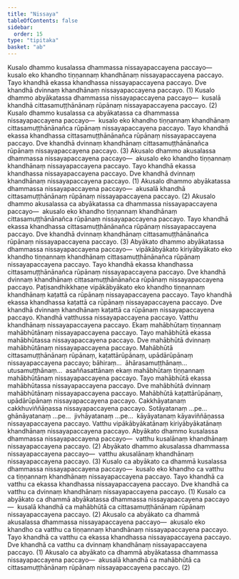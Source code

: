 ```yaml
---
title: "Nissaya"
tableOfContents: false
sidebar:
  order: 15
type: "tipitaka"
basket: "ab"
---
```



<DynamicBreadcrumb />

<Division number="285">

<Paragraph number="880">
Kusalo dhammo kusalassa dhammassa nissayapaccayena paccayo—  kusalo eko khandho tiṇṇannaṃ khandhānaṃ nissayapaccayena paccayo. Tayo khandhā ekassa khandhassa nissayapaccayena paccayo. Dve khandhā dvinnaṃ khandhānaṃ nissayapaccayena paccayo. (1)
</Paragraph>

<Paragraph number="881">
Kusalo dhammo abyākatassa dhammassa nissayapaccayena paccayo—  kusalā khandhā cittasamuṭṭhānānaṃ rūpānaṃ nissayapaccayena paccayo. (2)
</Paragraph>

<Paragraph number="882">
Kusalo dhammo kusalassa ca abyākatassa ca dhammassa nissayapaccayena paccayo—  kusalo eko khandho tiṇṇannaṃ khandhānaṃ cittasamuṭṭhānānañca rūpānaṃ nissayapaccayena paccayo. Tayo khandhā ekassa khandhassa cittasamuṭṭhānānañca rūpānaṃ nissayapaccayena paccayo. Dve khandhā dvinnaṃ khandhānaṃ cittasamuṭṭhānānañca rūpānaṃ nissayapaccayena paccayo. (3)
</Paragraph>

<Paragraph number="883">
Akusalo dhammo akusalassa dhammassa nissayapaccayena paccayo—  akusalo eko khandho tiṇṇannaṃ khandhānaṃ nissayapaccayena paccayo. Tayo khandhā ekassa khandhassa nissayapaccayena paccayo. Dve khandhā dvinnaṃ khandhānaṃ nissayapaccayena paccayo. (1)
</Paragraph>

<Paragraph number="884">
Akusalo dhammo abyākatassa dhammassa nissayapaccayena paccayo—  akusalā khandhā cittasamuṭṭhānānaṃ rūpānaṃ nissayapaccayena paccayo. (2)
</Paragraph>

<Paragraph number="885">
Akusalo dhammo akusalassa ca abyākatassa ca dhammassa nissayapaccayena paccayo—  akusalo eko khandho tiṇṇannaṃ khandhānaṃ cittasamuṭṭhānānañca rūpānaṃ nissayapaccayena paccayo. Tayo khandhā ekassa khandhassa cittasamuṭṭhānānañca rūpānaṃ nissayapaccayena paccayo. Dve khandhā dvinnaṃ khandhānaṃ cittasamuṭṭhānānañca rūpānaṃ nissayapaccayena paccayo. (3)
</Paragraph>

<Paragraph number="886">
Abyākato dhammo abyākatassa dhammassa nissayapaccayena paccayo—  vipākābyākato kiriyābyākato eko khandho tiṇṇannaṃ khandhānaṃ cittasamuṭṭhānānañca rūpānaṃ nissayapaccayena paccayo. Tayo khandhā ekassa khandhassa cittasamuṭṭhānānañca rūpānaṃ nissayapaccayena paccayo. Dve khandhā dvinnaṃ khandhānaṃ cittasamuṭṭhānānañca rūpānaṃ nissayapaccayena paccayo. Paṭisandhikkhaṇe vipākābyākato eko khandho tiṇṇannaṃ khandhānaṃ kaṭattā ca rūpānaṃ nissayapaccayena paccayo. Tayo khandhā ekassa khandhassa kaṭattā ca rūpānaṃ nissayapaccayena paccayo. Dve khandhā dvinnaṃ khandhānaṃ kaṭattā ca rūpānaṃ nissayapaccayena paccayo. Khandhā vatthussa nissayapaccayena paccayo. Vatthu khandhānaṃ nissayapaccayena paccayo. Ekaṃ mahābhūtaṃ tiṇṇannaṃ mahābhūtānaṃ nissayapaccayena paccayo. Tayo mahābhūtā ekassa mahābhūtassa nissayapaccayena paccayo. Dve mahābhūtā dvinnaṃ mahābhūtānaṃ nissayapaccayena paccayo. Mahābhūtā cittasamuṭṭhānānaṃ rūpānaṃ, kaṭattārūpānaṃ, upādārūpānaṃ nissayapaccayena paccayo; bāhiraṃ…  āhārasamuṭṭhānaṃ…  utusamuṭṭhānaṃ…  asaññasattānaṃ ekaṃ mahābhūtaṃ tiṇṇannaṃ mahābhūtānaṃ nissayapaccayena paccayo. Tayo mahābhūtā ekassa mahābhūtassa nissayapaccayena paccayo. Dve mahābhūtā dvinnaṃ mahābhūtānaṃ nissayapaccayena paccayo. Mahābhūtā kaṭattārūpānaṃ, upādārūpānaṃ nissayapaccayena paccayo. Cakkhāyatanaṃ cakkhuviññāṇassa nissayapaccayena paccayo. Sotāyatanaṃ …pe…  ghānāyatanaṃ …pe…  jivhāyatanaṃ …pe…  kāyāyatanaṃ kāyaviññāṇassa nissayapaccayena paccayo. Vatthu vipākābyākatānaṃ kiriyābyākatānaṃ khandhānaṃ nissayapaccayena paccayo.
</Paragraph>

<Paragraph number="887">
Abyākato dhammo kusalassa dhammassa nissayapaccayena paccayo—  vatthu kusalānaṃ khandhānaṃ nissayapaccayena paccayo. (2)
</Paragraph>

<Paragraph number="888">
Abyākato dhammo akusalassa dhammassa nissayapaccayena paccayo—  vatthu akusalānaṃ khandhānaṃ nissayapaccayena paccayo. (3)
</Paragraph>

</Division>
<Division number="286">

<Paragraph number="889">
Kusalo ca abyākato ca dhammā kusalassa dhammassa nissayapaccayena paccayo—  kusalo eko khandho ca vatthu ca tiṇṇannaṃ khandhānaṃ nissayapaccayena paccayo. Tayo khandhā ca vatthu ca ekassa khandhassa nissayapaccayena paccayo. Dve khandhā ca vatthu ca dvinnaṃ khandhānaṃ nissayapaccayena paccayo. (1)
</Paragraph>

<Paragraph number="890">
Kusalo ca abyākato ca dhammā abyākatassa dhammassa nissayapaccayena paccayo—  kusalā khandhā ca mahābhūtā ca cittasamuṭṭhānānaṃ rūpānaṃ nissayapaccayena paccayo. (2)
</Paragraph>

<Paragraph number="891">
Akusalo ca abyākato ca dhammā akusalassa dhammassa nissayapaccayena paccayo—  akusalo eko khandho ca vatthu ca tiṇṇannaṃ khandhānaṃ nissayapaccayena paccayo. Tayo khandhā ca vatthu ca ekassa khandhassa nissayapaccayena paccayo. Dve khandhā ca vatthu ca dvinnaṃ khandhānaṃ nissayapaccayena paccayo. (1)
</Paragraph>

<Paragraph number="892">
Akusalo ca abyākato ca dhammā abyākatassa dhammassa nissayapaccayena paccayo—  akusalā khandhā ca mahābhūtā ca cittasamuṭṭhānānaṃ rūpānaṃ nissayapaccayena paccayo. (2)
</Paragraph>
</Division>